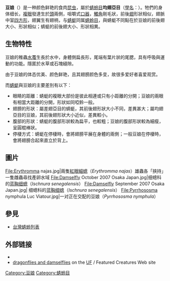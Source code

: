 {{multiple issues|
{{expand|time=2016-02-18T16:19:38+00:00}}
{{expert-subject|time=2016-02-18T16:19:38+00:00}}
{{no footnotes|time=2016-02-18T16:19:38+00:00}}
{{unreferenced|time=2016-02-18T16:19:38+00:00}}
}}
{{Automatic taxobox
| name = 豆娘
| fossil_range= {{fossilrange|241|0}}<small>[[三疊紀|三疊紀]]－現代</small>
| image = Ceriagrion glabrum immature female.jpg
| image_width = 250px
| image_caption = 豆娘的一种，学名''Ceriagrion glabrum''，拍摄于[[坦桑尼亚|坦桑尼亚]][[达累斯萨拉姆|达累斯萨拉姆]]。
| taxon = Zygoptera
| subordo_authority = [[Edmond_de_Selys_Longschamps|Selys]], 1854
| subdivision_ranks = [[科|科]]
| subdivision =
* [[絲蟌總科|絲蟌總科]] Lestoidea
** [[歧蟌科|歧蟌科]] Hemiphlebiidae
** [[絲蟌科|絲蟌科]] Lestidae 
** [[洵蟌科|洵蟌科]] Synlestidae
** [[環蟌科|環蟌科]] Perilestidae
* [[短脈蟌總科|短脈蟌總科]] Platystictoidea
** [[短脈蟌科|短脈蟌科]]（扁蟌科） Platystictidae
* [[珈蟌總科|珈蟌總科]] Calopterygoidea
** [[麗蟌科|麗蟌科]] Amphipterygidae
** [[珈蟌科|珈蟌科]]（河蟌科、色蟌科）Calopterygidae
** [[鼓蟌科|鼓蟌科]]（鼻蟌科）Chlorocyphidae
** {{tsl|en|Dicteriadidae||Dicteriadidae}}
** [[幽蟌科|幽蟌科]] Euphaeidae
** [[擬絲蟌科|擬絲蟌科]] Lestoideidae
** [[蹣蟌科|蹣蟌科]] Megapodagrionidae
** [[Philogangidae|Philogangidae]]
** [[美蟌科|美蟌科]] Polythoridae
** [[Pseudolestidae|Pseudolestidae]]
* [[細蟌總科|細蟌總科]] Coenagrionoidea
** {{tsl|en|Isostictidae||Isostictidae}}
** [[琵蟌科|琵蟌科]] Platycnemididae
** [[細蟌科|細蟌科]] Coenagrionidae
}}

'''豆娘'''（{{lang|en|damselfly}}）是一种颜色鲜艳的食肉[[昆虫|昆虫]]，屬於[[蜻蛉目|蜻蛉目]]'''均翅亞目 '''（[[學名|學名]]：{{lang|en|Zygoptera}}）。牠們的身体细长，[[複眼|複眼]]發達生於[[頭|頭]]兩側，咀嚼式[[口器|口器]]，[[觸角|觸角]]剛毛狀，前後[[翅|翅]]形狀相似，翅脈中室[[四方形|四方形]]，翅翼生有翅柄，与[[蜻蜓|蜻蜓]]同属[[蜻蛉目|蜻蛉目]]，與蜻蜓不同點在於豆娘的前後翅大小、形狀相似；蜻蜓的前後翅大小、形狀相異。

==生物特性==
豆娘的稚蟲[[水虿|水蠆]]生長於水中，身體側扁長形，尾端有葉片狀的尾腮，具有呼吸與運動的功能。隱匿於水草或石塊縫隙。

由于豆娘的体态优美、颜色鲜艳，且其翅膀颜色多变，故很多爱好者喜爱观赏。

而[[蜻蜓|蜻蜓]]與豆娘的主要差別有以下：
* 眼睛的距離：蜻蜓的複眼大部份是彼此相連或只有小距離的分開；豆娘的兩眼有相當大距離的分開，形狀如同啞鈴一般。
* 翅膀的形狀：屬差翅亞目的蜻蜓，其前後翅形狀大小不同，差異甚大；屬均翅亞目的豆娘，其前後翅形狀大小近似，差異較小。
* 腹部的形狀：蜻蜓的腹部形狀較為扁平，也較粗；豆娘的腹部形狀較為細瘦，呈圓棍棒狀。
* 停棲方式：蜻蜓在停棲時，會將翅膀平展在身體的兩側；一般豆娘在停棲時，會將翅膀合起來直立於背上。

==圖片==
<gallery>
File:Erythromma najas.jpg|兩隻[[紅眼細蟌|紅眼細蟌]]（''Erythromma najas''）雄蟲各「挾持」一隻雌蟲尋找產卵水域
File:Damselfly October 2007 Osaka Japan.jpg|细蟌科的[[蓝胸细蟌|蓝胸细蟌]]（''Ischnura senegalensis''）
File:Damselfly September 2007 Osaka Japan.jpg| 细蟌科的[[蓝胸细蟌|蓝胸细蟌]]（''Ischnura senegalensis''） 
File:Pyrrhososma nymphula Luc Viatour.jpg|一对正在交配的豆娘（''Pyrrhososma nymphula''）
</gallery>

==參見==
*[[台灣蜻蛉列表|台灣蜻蛉列表]]

== 外部链接 ==
{{Wikispecies|Zygoptera|均翅亚目}}
*{{commonscat-inline|Zygoptera}}
* [http://entomology.ifas.ufl.edu/creatures/misc/odonata/odonata.htm dragonflies and damselflies]{{Wayback|url=http://entomology.ifas.ufl.edu/creatures/misc/odonata/odonata.htm |date=20170708134925 }} on the [[佛罗里达大学|UF]] / {{link-en|IFAS|Institute of Food and Agricultural Sciences}} Featured Creatures Web site
{{Taxonbar|from=Q230502}}

[[Category:豆娘|Category:豆娘]]
[[Category:蜻蛉目|Category:蜻蛉目]]